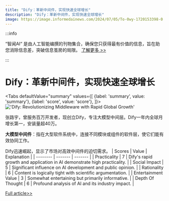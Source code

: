 ```yaml
---
title: "Dify：革新中间件，实现快速全球增长"
description: "Dify：革新中间件，实现快速全球增长"
image: https://image.informedainews.com/2024/07/05/To-0wy-1720153398-0.jpg
---
```



:::info

“智闻AI“ 是由人工智能编撰的刊物集合，确保您只获得最有价值的信息，旨在助您消除信息差，突破信息茧房的局限。  [了解更多 >>](/)

:::

# Dify：革新中间件，实现快速全球增长


<Tabs
	defaultValue="summary"
	values={[
	{label: 'summary', value: 'summary'},
	{label: 'score', value: 'score'},
]}>
<TabItem value="summary">
<img
  src="https://image.informedainews.com/2024/07/05/To-0wy-1720153398-0.jpg"
  alt="'Dify: Revolutionizing Middleware with Rapid Global Growth'"
/>



张路宇，曾服务百万开发者，现创立Dify，专注大模型中间层。Dify一年内全球月增长第一，安装量超40万。

**大模型中间件**：指在大型软件系统中，连接不同模块或组件的软件层，使它们能有效协同工作。

Dify迅速崛起，显示了市场对高效中间件的迫切需求。
</TabItem>
<TabItem value="score">
	| Scores     | Value   | Explanation |
	| -------- | ------- | ------- |
	| Practicality  | 7    | Dify's rapid growth and application in AI demonstrate high practicality.    |
	| Social Impact | 5     | Significant influence on AI development and public opinion.    |
	| Rationality    | 6    | Content is logically tight with scientific argumentation.    |
	| Entertainment Value    | 3    | Somewhat entertaining but primarily informative.    |
	| Depth Of Thought    | 6    | Profound analysis of AI and its industry impact.    |
</TabItem>
</Tabs>

[Full article>>](https://x.com/hongming731/status/1807319213591425362)
